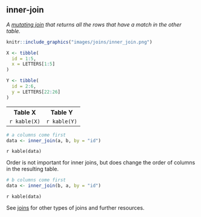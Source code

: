 ## inner-join

<dfn>A [mutating join](m.html#mutating-joins) that returns all the rows that have a match in the other table.</dfn>


```r
knitr::include_graphics("images/joins/inner_join.png")
```

```r
X <- tibble(
  id = 1:5,
  x = LETTERS[1:5]
)

Y <- tibble(
  id = 2:6,
  y = LETTERS[22:26]
)
```

<table>
  <tr><th>Table X</th><th>Table Y</th></td>
  <tr>
    <td>`r kable(X)`</td>
    <td>`r kable(Y)`</td>
  </tr>
</table>

```r
# a columns come first
data <- inner_join(a, b, by = "id")
```

`r kable(data)`

Order is not important for inner joins, but does change the order of columns in the resulting table.

```r
# b columns come first
data <- inner_join(b, a, by = "id")
```

`r kable(data)`

See [joins](j.html#joins) for other types of joins and further resources.


